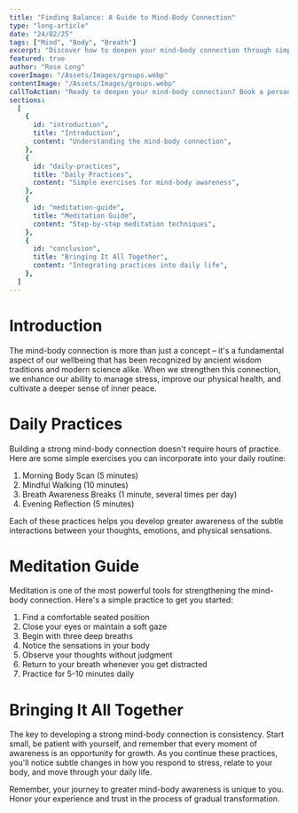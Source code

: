 ```yaml
---
title: "Finding Balance: A Guide to Mind-Body Connection"
type: "long-article"
date: "24/02/25"
tags: ["Mind", "Body", "Breath"]
excerpt: "Discover how to deepen your mind-body connection through simple daily practices that will transform your wellbeing."
featured: true
author: "Rose Long"
coverImage: "/Assets/Images/groups.webp"
contentImage: "/Assets/Images/groups.webp"
callToAction: "Ready to deepen your mind-body connection? Book a personalized session with me today!"
sections:
  [
    {
      id: "introduction",
      title: "Introduction",
      content: "Understanding the mind-body connection",
    },
    {
      id: "daily-practices",
      title: "Daily Practices",
      content: "Simple exercises for mind-body awareness",
    },
    {
      id: "meditation-guide",
      title: "Meditation Guide",
      content: "Step-by-step meditation techniques",
    },
    {
      id: "conclusion",
      title: "Bringing It All Together",
      content: "Integrating practices into daily life",
    },
  ]
---
```


# Introduction

The mind-body connection is more than just a concept – it's a fundamental aspect of our wellbeing that has been recognized by ancient wisdom traditions and modern science alike. When we strengthen this connection, we enhance our ability to manage stress, improve our physical health, and cultivate a deeper sense of inner peace.

# Daily Practices

Building a strong mind-body connection doesn't require hours of practice. Here are some simple exercises you can incorporate into your daily routine:

1. Morning Body Scan (5 minutes)
2. Mindful Walking (10 minutes)
3. Breath Awareness Breaks (1 minute, several times per day)
4. Evening Reflection (5 minutes)

Each of these practices helps you develop greater awareness of the subtle interactions between your thoughts, emotions, and physical sensations.

# Meditation Guide

Meditation is one of the most powerful tools for strengthening the mind-body connection. Here's a simple practice to get you started:

1. Find a comfortable seated position
2. Close your eyes or maintain a soft gaze
3. Begin with three deep breaths
4. Notice the sensations in your body
5. Observe your thoughts without judgment
6. Return to your breath whenever you get distracted
7. Practice for 5-10 minutes daily

# Bringing It All Together

The key to developing a strong mind-body connection is consistency. Start small, be patient with yourself, and remember that every moment of awareness is an opportunity for growth. As you continue these practices, you'll notice subtle changes in how you respond to stress, relate to your body, and move through your daily life.

Remember, your journey to greater mind-body awareness is unique to you. Honor your experience and trust in the process of gradual transformation.
